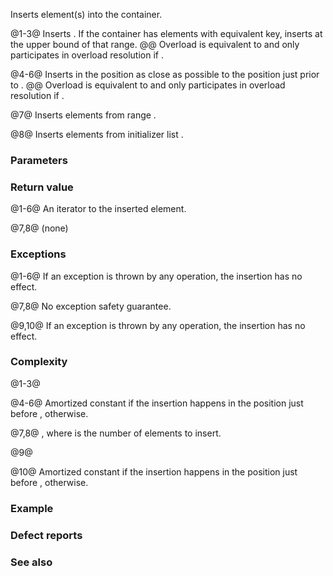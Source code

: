 {{cpp/container/multimap/title|insert}}
{{cpp/container/multimap/navbar}}
{{dcl begin}}
{{dcl|num=1|
iterator insert( const value_type&amp; value );
}}
{{dcl|num=2|since=c++17|
iterator insert( value_type&amp;&amp; value );
}}
{{dcl|num=3|since=c++11|
template&lt; class P &gt;
iterator insert( P&amp;&amp; value );
}}
{{dcl rev multi|num=4|until1=c++11
|dcl1=
iterator insert( iterator pos, const value_type&amp; value );
|dcl2=
iterator insert( const_iterator pos, const value_type&amp; value );
}}
{{dcl|num=5|since=c++17|
iterator insert( const_iterator pos, value_type&amp;&amp; value );
}}
{{dcl|num=6|since=c++11|
template&lt; class P &gt;
iterator insert( const_iterator pos, P&amp;&amp; value );
}}
{{dcl|num=7|
template&lt; class InputIt &gt;
void insert( InputIt first, InputIt last );
}}
{{dcl|num=8|since=c++11|
void insert( std::initializer_list&lt;value_type&gt; ilist );
}}
{{dcl|num=9|since=c++17|
iterator insert( node_type&amp;&amp; nh );
}}
{{dcl|num=10|since=c++17|
iterator insert( const_iterator pos, node_type&amp;&amp; nh );
}}
{{dcl end}}

Inserts element(s) into the container.

@1-3@ Inserts {{c|value}}. If the container has elements with equivalent key, inserts at the upper bound of that range.
@@ Overload {{v|3}} is equivalent to {{c|emplace(std::forward&lt;P&gt;(value))}} and only participates in overload resolution if {{c|1=std::is_constructible&lt;value_type, P&amp;&amp;&gt;::value == true}}.

@4-6@ Inserts {{c|value}} in the position as close as possible to the position just prior to {{c|pos}}.
@@ Overload {{v|6}} is equivalent to {{c|emplace_hint(hint, std::forward&lt;P&gt;(value))}} and only participates in overload resolution if {{c|1=std::is_constructible&lt;value_type, P&amp;&amp;&gt;::value == true}}.

@7@ Inserts elements from range {{range|first|last}}.

@8@ Inserts elements from initializer list {{c|ilist}}.

{{cpp/container/node_handle insert desc|multimap|9|10}}

{{cpp/container/note iterator invalidation|multimap|insert}}

===Parameters===
{{par begin}}
{{par|pos|iterator to the position before which the new element will be inserted}}
{{par|value|element value to insert}}
{{par|first, last|range of elements to insert}}
{{par|ilist|initializer list to insert the values from}}
{{par|nh|a compatible [[cpp/container/node_handle|node handle]]}}
{{par hreq}}
{{par req named|InputIt|InputIterator}}
{{par end}}

===Return value===
@1-6@ An iterator to the inserted element.

@7,8@ (none)

{{cpp/container/node handle insert return|multimap|9|10}}

===Exceptions===
@1-6@ If an exception is thrown by any operation, the insertion has no effect.

@7,8@ No exception safety guarantee.

@9,10@ If an exception is thrown by any operation, the insertion has no effect.

===Complexity===
@1-3@ {{tt|O(log(size()))}}

@4-6@ Amortized constant if the insertion happens in the position just before {{c|pos}}, {{tt|O(log(size()))}} otherwise.

@7,8@ {{tt|O(N&amp;middot;log(size() + N))}}, where {{tt|N}} is the number of elements to insert.

@9@ {{tt|O(log(size()))}}

@10@ Amortized constant if the insertion happens in the position just before {{c|pos}}, {{tt|O(log(size()))}} otherwise.

===Example===
{{example
|code=
#include &lt;functional&gt;
#include &lt;iostream&gt;
#include &lt;map&gt;
#include &lt;string&gt;
#include &lt;string_view&gt;
#include &lt;utility&gt;

template&lt;class M&gt;
void print(const std::string_view rem, const M&amp; mmap)
{
    std::cout &lt;&lt; rem &lt;&lt; ' ';
    for (const auto&amp; e : mmap)
        std::cout &lt;&lt; '{' &lt;&lt; e.first &lt;&lt; ',' &lt;&lt; e.second &lt;&lt; "} ";
    std::cout &lt;&lt; '\n';
}

int main()
{
    // list-initialize
    std::multimap&lt;int, std::string, std::greater&lt;int&gt;&gt; mmap
        {{2, "foo"}, {2, "bar"}, {3, "baz"}, {1, "abc"}, {5, "def"}};
    print("#1", mmap);
    
    // insert using value_type
    mmap.insert(decltype(mmap)::value_type(5, "pqr"));
    print("#2", mmap);
    
    // insert using pair
    mmap.insert(std::pair{6, "uvw"});
    print("#3", mmap);
    
    mmap.insert({7, "xyz"});
    print("#4", mmap);
    
    // insert using initializer_list
    mmap.insert({{5, "one"}, {5, "two"}});
    print("#5", mmap);
    
    // insert using a pair of iterators
    mmap.clear();
    const auto il = {std::pair{1, "ä"}, {2, "ё"}, {2, "ö"}, {3, "ü"}&lt;!----&gt;};
    mmap.insert(il.begin(), il.end());
    print("#6", mmap);
}
|output=
#1 {5,def} {3,baz} {2,foo} {2,bar} {1,abc}
#2 {5,def} {5,pqr} {3,baz} {2,foo} {2,bar} {1,abc}
#3 {6,uvw} {5,def} {5,pqr} {3,baz} {2,foo} {2,bar} {1,abc}
#4 {7,xyz} {6,uvw} {5,def} {5,pqr} {3,baz} {2,foo} {2,bar} {1,abc}
#5 {7,xyz} {6,uvw} {5,def} {5,pqr} {5,one} {5,two} {3,baz} {2,foo} {2,bar} {1,abc}
#6 {3,ü} {2,ё} {2,ö} {1,ä}
}}

===Defect reports===
{{dr list begin}}
{{dr list item|wg=lwg|dr=233|std=C++98|before={{c|pos}} was just a hint, it could be totally ignored|after=the insertion is required to&lt;br&gt;be as close as possible to the&lt;br&gt;position just prior to {{c|pos}}}}
{{dr list item|wg=lwg|dr=264|std=C++98|before=the complexity of overload {{v|5}} was required to be linear if&lt;br&gt;the range {{range|first|last}} is sorted according to {{tt|Compare}}|after=removed the linear requirement&lt;br&gt;in this special case}}
{{dr list item|wg=lwg|dr=371|std=C++98|before=the order of equivalent elements&lt;br&gt;was not guaranteed to be preserved|after=required to be preserved}}
{{dr list item|wg=lwg|dr=2005|std=C++11|before=overloads {{v|3,6}} were poorly described|after=improved the description}}
{{dr list end}}

===See also===
{{dsc begin}}
{{dsc inc|cpp/container/dsc emplace|multimap}}
{{dsc inc|cpp/container/dsc emplace_hint|multimap}}
{{dsc inc|cpp/iterator/dsc inserter}}
{{dsc end}}

{{langlinks|de|es|fr|it|ja|pt|ru|zh}}
